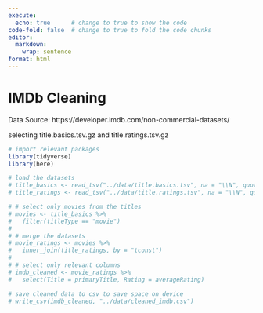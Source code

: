 ```yaml
---
execute: 
  echo: true      # change to true to show the code
code-fold: false  # change to true to fold the code chunks
editor: 
  markdown: 
    wrap: sentence
format: html
---
```


# IMDb Cleaning {-}

Data Source: https://developer.imdb.com/non-commercial-datasets/

selecting title.basics.tsv.gz and title.ratings.tsv.gz
```r
# import relevant packages
library(tidyverse)
library(here)

# load the datasets
# title_basics <- read_tsv("../data/title.basics.tsv", na = "\\N", quote = "")
# title_ratings <- read_tsv("../data/title.ratings.tsv", na = "\\N", quote = "")


```

```r
# # select only movies from the titles 
# movies <- title_basics %>%
#   filter(titleType == "movie")
# 
# # merge the datasets
# movie_ratings <- movies %>%
#   inner_join(title_ratings, by = "tconst")
# 
# # select only relevant columns
# imdb_cleaned <- movie_ratings %>%
#   select(Title = primaryTitle, Rating = averageRating)

```

```r
# save cleaned data to csv to save space on device
# write_csv(imdb_cleaned, "../data/cleaned_imdb.csv")

```
